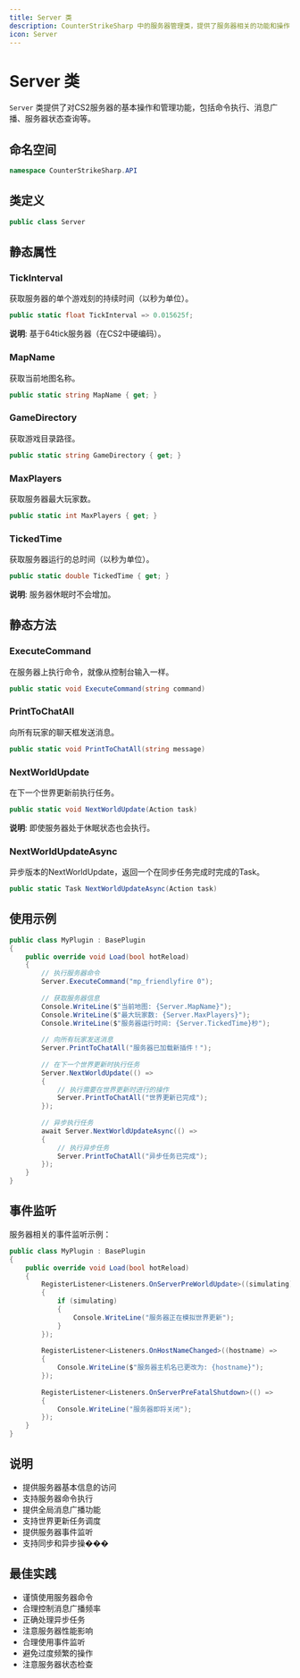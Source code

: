 ```yaml
---
title: Server 类
description: CounterStrikeSharp 中的服务器管理类，提供了服务器相关的功能和操作
icon: Server
---
```


# Server 类

`Server` 类提供了对CS2服务器的基本操作和管理功能，包括命令执行、消息广播、服务器状态查询等。

## 命名空间

```csharp
namespace CounterStrikeSharp.API
```

## 类定义

```csharp
public class Server
```

## 静态属性

### TickInterval

获取服务器的单个游戏刻的持续时间（以秒为单位）。

```csharp
public static float TickInterval => 0.015625f;
```

**说明**: 基于64tick服务器（在CS2中硬编码）。

### MapName

获取当前地图名称。

```csharp
public static string MapName { get; }
```

### GameDirectory

获取游戏目录路径。

```csharp
public static string GameDirectory { get; }
```

### MaxPlayers

获取服务器最大玩家数。

```csharp
public static int MaxPlayers { get; }
```

### TickedTime

获取服务器运行的总时间（以秒为单位）。

```csharp
public static double TickedTime { get; }
```

**说明**: 服务器休眠时不会增加。

## 静态方法

### ExecuteCommand

在服务器上执行命令，就像从控制台输入一样。

```csharp
public static void ExecuteCommand(string command)
```

### PrintToChatAll

向所有玩家的聊天框发送消息。

```csharp
public static void PrintToChatAll(string message)
```

### NextWorldUpdate

在下一个世界更新前执行任务。

```csharp
public static void NextWorldUpdate(Action task)
```

**说明**: 即使服务器处于休眠状态也会执行。

### NextWorldUpdateAsync

异步版本的NextWorldUpdate，返回一个在同步任务完成时完成的Task。

```csharp
public static Task NextWorldUpdateAsync(Action task)
```

## 使用示例

```csharp
public class MyPlugin : BasePlugin
{
    public override void Load(bool hotReload)
    {
        // 执行服务器命令
        Server.ExecuteCommand("mp_friendlyfire 0");
        
        // 获取服务器信息
        Console.WriteLine($"当前地图: {Server.MapName}");
        Console.WriteLine($"最大玩家数: {Server.MaxPlayers}");
        Console.WriteLine($"服务器运行时间: {Server.TickedTime}秒");
        
        // 向所有玩家发送消息
        Server.PrintToChatAll("服务器已加载新插件！");
        
        // 在下一个世界更新时执行任务
        Server.NextWorldUpdate(() =>
        {
            // 执行需要在世界更新时进行的操作
            Server.PrintToChatAll("世界更新已完成");
        });
        
        // 异步执行任务
        await Server.NextWorldUpdateAsync(() =>
        {
            // 执行异步任务
            Server.PrintToChatAll("异步任务已完成");
        });
    }
}
```

## 事件监听

服务器相关的事件监听示例：

```csharp
public class MyPlugin : BasePlugin
{
    public override void Load(bool hotReload)
    {
        RegisterListener<Listeners.OnServerPreWorldUpdate>((simulating) =>
        {
            if (simulating)
            {
                Console.WriteLine("服务器正在模拟世界更新");
            }
        });
        
        RegisterListener<Listeners.OnHostNameChanged>((hostname) =>
        {
            Console.WriteLine($"服务器主机名已更改为: {hostname}");
        });
        
        RegisterListener<Listeners.OnServerPreFatalShutdown>(() =>
        {
            Console.WriteLine("服务器即将关闭");
        });
    }
}
```

## 说明

- 提供服务器基本信息的访问
- 支持服务器命令执行
- 提供全局消息广播功能
- 支持世界更新任务调度
- 提供服务器事件监听
- 支持同步和异步操���

## 最佳实践

- 谨慎使用服务器命令
- 合理控制消息广播频率
- 正确处理异步任务
- 注意服务器性能影响
- 合理使用事件监听
- 避免过度频繁的操作
- 注意服务器状态检查 